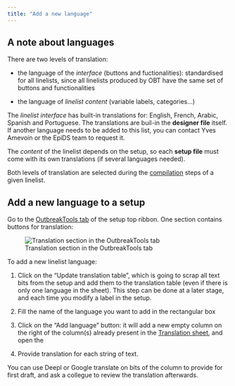```yaml
---
title: "Add a new language"
---
```


## A note about languages

There are two levels of translation:

- the language of the *interface* (buttons and fuctionalities): standardised for all linelists, since all linelists produced by OBT have the same set of buttons and functionalities

- the language of *linelist content* (variable labels, categories...)

The *linelist interface* has built-in translations for: English, French, Arabic, Spanish and Portuguese. The translations are buil-in the **designer file** itself. If another language needs to be added to this list, you can contact Yves Amevoin or the EpiDS team to request it.

The *content* of the linelist depends on the setup, so each **setup file** must come with its own translations (if several languages needed).

Both levels of translation are selected during the [compilation](../getting_started/compilation.qmd) steps of a given linelist.


## Add a new language to a setup

Go to the [OutbreakTools tab](../reference/ribbons.qmd#sec-setup-ribbon) of the setup top ribbon. One section contains buttons for translation:

![Translation section in the OutbreakTools tab](images/img-003-ribbon-setup-translations.png){fig-align="center"}

To add a new linelist language:

1. Click on the "Update translation table", which is going to scrap all text bits from the setup and add them to the translation table (even if there is only one language in the sheet). This step can be done at a later stage, and each time you modify a label in the setup.

2. Fill the name of the language you want to add in the rectangular box

3. Click on the "Add language" button: it will add a new empty column on the right of the column(s) already present in the [Translation sheet](../reference/translations_sheet.qmd), and open the

4. Provide translation for each string of text.


::: {.callout-tip}
You can use Deepl or Google translate on bits of the column to provide for first draft, and ask a collegue to review the translation afterwards.
:::